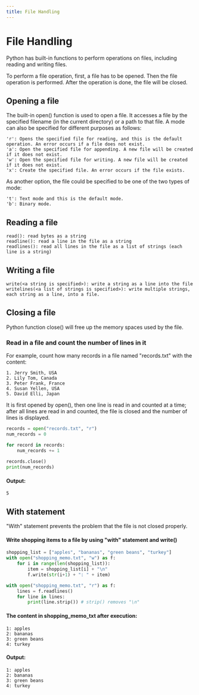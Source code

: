 ---
title: File Handling
---

# File Handling
Python has built-in functions to perform operations on files, including reading and writing files.

To perform a file operation, first,  a file has to be opened. Then the file operation is performed. After the operation is done, the file will be closed.

## Opening a file
The built-in open() function is used to open a file. It accesses a file by the specified filename (in the current directory) or a path to that file. 
A mode can also be specified for different purposes as follows:
```
'r': Opens the specified file for reading, and this is the default operation. An error occurs if a file does not exist.
'a': Open the specified file for appending. A new file will be created if it does not exist.
'w': Open the specified file for writing. A new file will be created if it does not exist.
'x': Create the specified file. An error occurs if the file exists.
```

As another option, the file could be specified to be one of the two types of mode:
```
't': Text mode and this is the default mode.
'b': Binary mode.
```

## Reading a file
```
read(): read bytes as a string
readline(): read a line in the file as a string
readlines(): read all lines in the file as a list of strings (each line is a string)
```
## Writing a file
```
write(<a string is specified>): write a string as a line into the file
writelines(<a list of strings is specified>): write multiple strings, each string as a line, into a file.
```
## Closing a file
Python function close() will free up the memory spaces used by the file.

### Read in a file and count the number of lines in it
For example, count how many records in a file named "records.txt" with the content: 
```
1. Jerry Smith, USA
2. Lily Tom, Canada
3. Peter Frank, France
4. Susan Yellen, USA
5. David Elli, Japan
```

It is first opened by open(), then one line is read in and counted at a time; after all lines are read in and counted, the file is closed and the number of lines is displayed. 
```Python 
records = open("records.txt", "r")
num_records = 0

for record in records:
    num_records += 1
    
records.close()
print(num_records)

```
#### Output:
```
5
```
## With statement
"With" statement prevents the problem that the file is not closed properly.

#### Write shopping items to a file by using "with" statement and write()
```Python
shopping_list = ["apples", "bananas", "green beans", "turkey"]
with open("shopping_memo.txt", "w") as f:
    for i in range(len(shopping_list)):
        item = shopping_list[i] + "\n"
        f.write(str(i+1) + ": " + item)

with open("shopping_memo.txt", "r") as f:
    lines = f.readlines()
    for line in lines:
        print(line.strip()) # strip() removes "\n"

```
#### The content in shopping_memo_txt after execution:
```
1: apples
2: bananas
3: green beans
4: turkey

```

#### Output:
```
1: apples
2: bananas
3: green beans
4: turkey

```